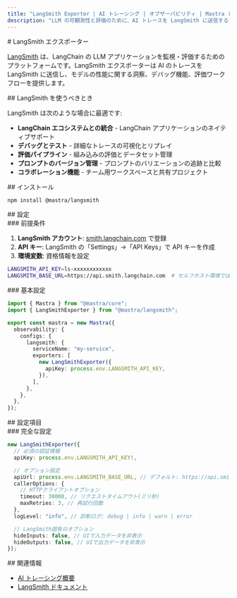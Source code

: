 ```yaml
---
title: "LangSmith Exporter | AI トレーシング | オブザーバビリティ | Mastra ドキュメント"
description: "LLM の可観測性と評価のために、AI トレースを LangSmith に送信する"
---
```


<div id="langsmith-exporter">
  # LangSmith エクスポーター
</div>

[LangSmith](https://smith.langchain.com/) は、LangChain の LLM アプリケーションを監視・評価するためのプラットフォームです。LangSmith エクスポーターは AI のトレースを LangSmith に送信し、モデルの性能に関する洞察、デバッグ機能、評価ワークフローを提供します。

<div id="when-to-use-langsmith">
  ## LangSmith を使うべきとき
</div>

LangSmith は次のような場合に最適です:

- **LangChain エコシステムとの統合** - LangChain アプリケーションのネイティブサポート
- **デバッグとテスト** - 詳細なトレースの可視化とリプレイ
- **評価パイプライン** - 組み込みの評価とデータセット管理
- **プロンプトのバージョン管理** - プロンプトのバリエーションの追跡と比較
- **コラボレーション機能** - チーム用ワークスペースと共有プロジェクト

<div id="installation">
  ## インストール
</div>

```bash npm2yarn
npm install @mastra/langsmith
```


<div id="configuration">
  ## 設定
</div>

<div id="prerequisites">
  ### 前提条件
</div>

1. **LangSmith アカウント**: [smith.langchain.com](https://smith.langchain.com) で登録
2. **API キー**: LangSmith の「Settings」→「API Keys」で API キーを作成
3. **環境変数**: 資格情報を設定

```bash title=".env"
LANGSMITH_API_KEY=ls-xxxxxxxxxxxx
LANGSMITH_BASE_URL=https://api.smith.langchain.com  # セルフホスト環境では省略可能
```


<div id="basic-setup">
  ### 基本設定
</div>

```typescript title="src/mastra/index.ts"
import { Mastra } from "@mastra/core";
import { LangSmithExporter } from "@mastra/langsmith";

export const mastra = new Mastra({
  observability: {
    configs: {
      langsmith: {
        serviceName: "my-service",
        exporters: [
          new LangSmithExporter({
            apiKey: process.env.LANGSMITH_API_KEY,
          }),
        ],
      },
    },
  },
});
```


<div id="configuration-options">
  ## 設定項目
</div>

<div id="complete-configuration">
  ### 完全な設定
</div>

```typescript
new LangSmithExporter({
  // 必須の認証情報
  apiKey: process.env.LANGSMITH_API_KEY!,

  // オプション設定
  apiUrl: process.env.LANGSMITH_BASE_URL, // デフォルト: https://api.smith.langchain.com
  callerOptions: {
    // HTTPクライアントオプション
    timeout: 30000, // リクエストタイムアウト(ミリ秒)
    maxRetries: 3, // 再試行回数
  },
  logLevel: "info", // 診断ログ: debug | info | warn | error

  // LangSmith固有のオプション
  hideInputs: false, // UIで入力データを非表示
  hideOutputs: false, // UIで出力データを非表示
});
```


<div id="related">
  ## 関連情報
</div>

- [AI トレーシング概要](/docs/observability/ai-tracing/overview)
- [LangSmith ドキュメント](https://docs.smith.langchain.com/)